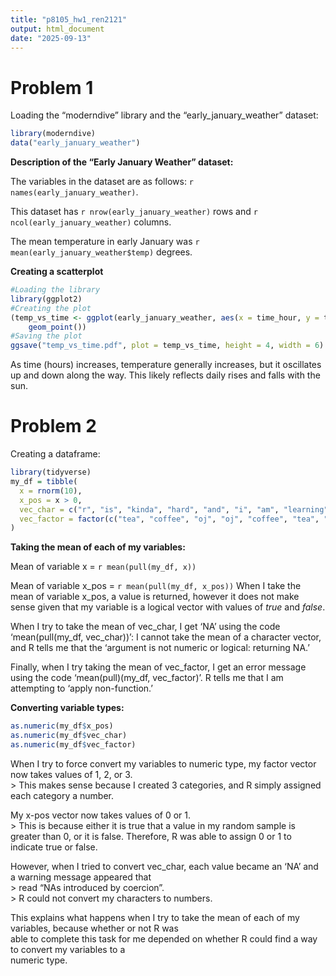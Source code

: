 ```yaml
---
title: "p8105_hw1_ren2121"
output: html_document
date: "2025-09-13"
---
```


# Problem 1

Loading the "moderndive" library and the "early_january_weather" dataset:

```r
library(moderndive)
data("early_january_weather")
```

**Description of the "Early January Weather" dataset:**

The variables in the dataset are as follows: `r names(early_january_weather)`.

This dataset has `r nrow(early_january_weather)` rows and `r ncol(early_january_weather)` columns.

The mean temperature in early January was `r mean(early_january_weather$temp)` degrees.

**Creating a scatterplot**

```r
#Loading the library
library(ggplot2)
#Creating the plot
(temp_vs_time <- ggplot(early_january_weather, aes(x = time_hour, y = temp, color = humid)) +
    geom_point())
#Saving the plot
ggsave("temp_vs_time.pdf", plot = temp_vs_time, height = 4, width = 6)
```

As time (hours) increases, temperature generally increases, but it oscillates up and down along the way. This likely reflects daily rises and falls with the sun.

# Problem 2

Creating a dataframe:

```r
library(tidyverse)
my_df = tibble(
  x = rnorm(10),
  x_pos = x > 0,
  vec_char = c("r", "is", "kinda", "hard", "and", "i", "am", "learning", "it", "slowly"),
  vec_factor = factor(c("tea", "coffee", "oj", "oj", "coffee", "tea", "oj", "tea", "coffee", "oj"))
)
```

**Taking the mean of each of my variables:**

Mean of variable x = `r mean(pull(my_df, x))`

Mean of variable x_pos = `r mean(pull(my_df, x_pos))`
  When I take the mean of variable x_pos, a value is returned, however it does not make sense given
  that my variable is a logical vector with values of _true_ and _false_.

When I try to take the mean of vec_char, I get 'NA' using the code 'mean(pull(my_df, vec_char))':
  I cannot take the mean of a character vector, and R tells me that the 'argument is not numeric or
  logical: returning NA.'

Finally, when I try taking the mean of vec_factor, I get an error message using the code 'mean(pull)(my_df, vec_factor)'.
  R tells me that I am attempting to 'apply non-function.'

**Converting variable types:**

```r
as.numeric(my_df$x_pos)
as.numeric(my_df$vec_char)
as.numeric(my_df$vec_factor)
```

When I try to force convert my variables to numeric type, my factor vector now takes values of 1, 2, or 3.  
>   This makes sense because I created 3 categories, and R simply assigned each category a number.

My x-pos vector now takes values of 0 or 1.  
>   This is because either it is true that a value in my random sample is greater than 0, or it is false. Therefore, R was able to assign 0 or 1 to indicate true or false.

However, when I tried to convert vec_char, each value became an 'NA' and a warning message appeared that  
> read "NAs introduced by coercion".  
>   R could not convert my characters to numbers.

This explains what happens when I try to take the mean of each of my variables, because whether or not R was  
able to complete this task for me depended on whether R could find a way to convert my variables to a  
numeric type.








